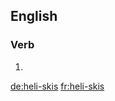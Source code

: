 ==English==

===Verb===
{{head|en|verb form}}

# {{en-third-person singular of|heli-ski}}

[[de:heli-skis]]
[[fr:heli-skis]]